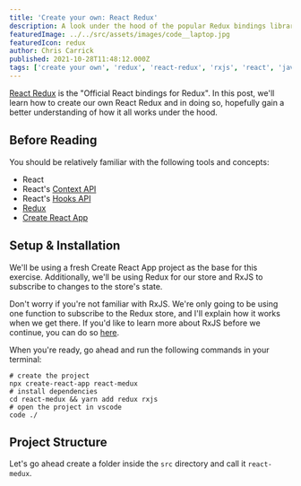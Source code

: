 ---
title: 'Create your own: React Redux'
description: A look under the hood of the popular Redux bindings library for React, React Redux.
featuredImage: ../../src/assets/images/code__laptop.jpg
featuredIcon: redux
author: Chris Carrick
published: 2021-10-28T11:48:12.000Z
tags: ['create your own', 'redux', 'react-redux', 'rxjs', 'react', 'javascript', 'typescript']
---

[React Redux](https://react-redux.js.org) is the "Official React bindings for Redux". In this post, we'll learn how to create our own React Redux and in doing so, hopefully gain a better understanding of how it all works under the hood.

## Before Reading

You should be relatively familiar with the following tools and concepts:

- React
- React's [Context API]()
- React's [Hooks API]()
- [Redux]()
- [Create React App]()

## Setup & Installation

We'll be using a fresh Create React App project as the base for this exercise. Additionally, we'll be using Redux for our store and RxJS to subscribe to changes to the store's state.

<Callout>
  Don't worry if you're not familiar with RxJS. We're only going to be using one function to subscribe to the Redux store, and I'll explain how it works when we get there. If you'd like to learn more about RxJS before we continue, you can do so <a href="">here</a>.
</Callout>

When you're ready, go ahead and run the following commands in your terminal:

```shell { "copy": "npx create-react-app react-medux && cd react-medux && yarn add redux rxjs && code ./" }
# create the project
npx create-react-app react-medux
# install dependencies
cd react-medux && yarn add redux rxjs
# open the project in vscode
code ./
```

## Project Structure

Let's go ahead create a folder inside the `src` directory and call it `react-medux`.

